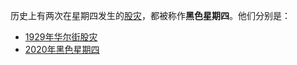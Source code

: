 历史上有两次在星期四发生的[[股灾|股灾]]，都被称作'''黑色星期四'''。他们分别是：
* [[1929年华尔街股灾|1929年华尔街股灾]]
* [[2020年黑色星期四|2020年黑色星期四]]

{{Disambig|Cat=五字消歧义}}